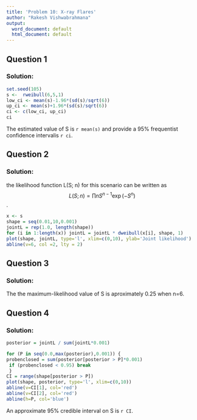 ---
title: 'Problem 10: X-ray Flares'
author: "Rakesh Vishwabrahmana"
output:
  word_document: default
  html_document: default
---

## Question 1

### Solution:

```{r}
set.seed(105)
s <-  rweibull(6,5,1)
low_ci <- mean(s)-1.96*(sd(s)/sqrt(6))
up_ci <- mean(s)+1.96*(sd(s)/sqrt(6))
ci <- c(low_ci, up_ci)
ci
```
The estimated value of S is `r mean(s)` and provide a 95% frequentist confidence intervalis `r ci`. 

## Question 2

### Solution:
the likelihood function L(S; n) for this scenario can be written as 
$$L(S;n)=\prod nS^{n-1}\exp(-S^n)$$.
```{r}
x <- s
shape = seq(0.01,10,0.001)
jointL = rep(1.0, length(shape)) 
for (i in 1:length(x)) jointL = jointL * dweibull(x[i], shape, 1)
plot(shape, jointL, type='l', xlim=c(0,10), ylab='Joint likelihood')
abline(v=6, col =2, lty = 2)
```

## Question 3

### Solution:
 The the maximum-likelihood value of S is aproximately 0.25 when n=6.
 
## Question 4

### Solution:
```{r}
posterior = jointL / sum(jointL*0.001) 

for (P in seq(0.0,max(posterior),0.001)) {
probenclosed = sum(posterior[posterior > P]*0.001)
 if (probenclosed < 0.95) break
 } 
CI = range(shape[posterior > P]) 
plot(shape, posterior, type='l', xlim=c(0,10))
abline(v=CI[1], col='red') 
abline(v=CI[2], col='red') 
abline(h=P, col='blue')
```
An approximate 95% credible interval on S is `r CI`.
